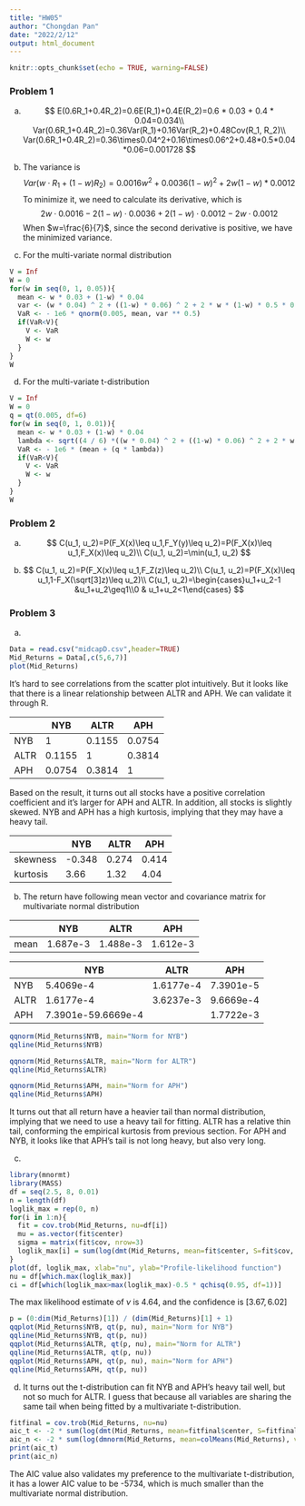 ```yaml
---
title: "HW05"
author: "Chongdan Pan"
date: "2022/2/12"
output: html_document
---
```


```r
knitr::opts_chunk$set(echo = TRUE, warning=FALSE)
```

### Problem 1
a. $$
E(0.6R_1+0.4R_2)=0.6E(R_1)+0.4E(R_2)=0.6 * 0.03 + 0.4 * 0.04=0.034\\
Var(0.6R_1+0.4R_2)=0.36Var(R_1)+0.16Var(R_2)+0.48Cov(R_1, R_2)\\
Var(0.6R_1+0.4R_2)=0.36\times0.04^2+0.16\times0.06^2+0.48*0.5*0.04*0.06=0.001728
$$
b. The variance is $$Var(w\cdot R_1+(1-w)R_2)=0.0016w^2+0.0036(1-w)^2+2w(1-w)*0.0012$$
To minimize it, we need to calculate its derivative, which is
$$2w\cdot0.0016-2(1-w)\cdot0.0036+2(1-w)\cdot0.0012-2w\cdot0.0012$$
When $w=\frac{6}{7}$, since the second derivative is positive, we have the minimized variance.

c. For the multi-variate normal distribution

```r
V = Inf
W = 0
for(w in seq(0, 1, 0.05)){
  mean <- w * 0.03 + (1-w) * 0.04
  var <- (w * 0.04) ^ 2 + ((1-w) * 0.06) ^ 2 + 2 * w * (1-w) * 0.5 * 0.04 * 0.06
  VaR <- - 1e6 * qnorm(0.005, mean, var ** 0.5)
  if(VaR<V){
    V <- VaR
    W <- w
  }
}
W
```

d. For the multi-variate t-distribution
```r
V = Inf
W = 0
q = qt(0.005, df=6)
for(w in seq(0, 1, 0.01)){
  mean <- w * 0.03 + (1-w) * 0.04
  lambda <- sqrt((4 / 6) *((w * 0.04) ^ 2 + ((1-w) * 0.06) ^ 2 + 2 * w * (1-w) * 0.5 * 0.04 * 0.06))
  VaR <- - 1e6 * (mean + (q * lambda))
  if(VaR<V){
    V <- VaR
    W <- w
  }
}
W
```

### Problem 2

a.
$$
C(u_1, u_2)=P(F_X(x)\leq u_1,F_Y(y)\leq u_2)=P(F_X(x)\leq u_1,F_X(x)\leq u_2)\\
C(u_1, u_2)=\min(u_1, u_2)
$$

b.
$$
C(u_1, u_2)=P(F_X(x)\leq u_1,F_Z(z)\leq u_2)\\
C(u_1, u_2)=P(F_X(x)\leq u_1,1-F_X(\sqrt[3]z)\leq u_2)\\
C(u_1, u_2)=\begin{cases}u_1+u_2-1 &u_1+u_2\geq1\\0 & u_1+u_2<1\end{cases}
$$

### Problem 3

a.
```r
Data = read.csv("midcapD.csv",header=TRUE)
Mid_Returns = Data[,c(5,6,7)]
plot(Mid_Returns)
```
It's hard to see correlations from the scatter plot intuitively. But it looks like that there is a linear relationship between ALTR and APH. We can validate it through R.

|      | NYB    | ALTR   | APH    |
| ---- | ------ | ------ | ------ |
| NYB  | 1      | 0.1155 | 0.0754 |
| ALTR | 0.1155 | 1      | 0.3814 |
| APH  | 0.0754 | 0.3814 | 1      |

Based on the result, it turns out all stocks have a positive correlation coefficient and it's larger for APH and ALTR. In addition, all stocks is slightly skewed. NYB and APH has a high kurtosis, implying that they may have a heavy tail.

|          | NYB    | ALTR  | APH   |
| -------- | ------ | ----- | ----- |
| skewness | -0.348 | 0.274 | 0.414 |
| kurtosis | 3.66   | 1.32  | 4.04  |


b.
The return have following mean vector and covariance matrix for multivariate normal distribution

|      | NYB      | ALTR     | APH      |
| ---- | -------- | -------- | -------- |
| mean | 1.687e-3 | 1.488e-3 | 1.612e-3 |

|      | NYB                | ALTR      | APH       |
| ---- | ------------------ | --------- | --------- |
| NYB  | 5.4069e-4          | 1.6177e-4 | 7.3901e-5 |
| ALTR | 1.6177e-4          | 3.6237e-3 | 9.6669e-4 |
| APH  | 7.3901e-59.6669e-4 |           | 1.7722e-3 |



```r
qqnorm(Mid_Returns$NYB, main="Norm for NYB")
qqline(Mid_Returns$NYB)

qqnorm(Mid_Returns$ALTR, main="Norm for ALTR")
qqline(Mid_Returns$ALTR)

qqnorm(Mid_Returns$APH, main="Norm for APH")
qqline(Mid_Returns$APH)
```
It turns out that all return have a heavier tail than normal distribution, implying that we need to use a heavy tail for fitting. ALTR has a relative thin tail, conforming the empirical kurtosis from previous section. For APH and NYB, it looks like that APH's tail is not long heavy, but also very long. 

c. 

```r
library(mnormt)
library(MASS)
df = seq(2.5, 8, 0.01)
n = length(df)
loglik_max = rep(0, n)
for(i in 1:n){
  fit = cov.trob(Mid_Returns, nu=df[i])
  mu = as.vector(fit$center)
  sigma = matrix(fit$cov, nrow=3)
  loglik_max[i] = sum(log(dmt(Mid_Returns, mean=fit$center, S=fit$cov, df=df[i])))
}
plot(df, loglik_max, xlab="nu", ylab="Profile-likelihood function")
nu = df[which.max(loglik_max)]
ci = df[which(loglik_max>max(loglik_max)-0.5 * qchisq(0.95, df=1))]
```
The max likelihood estimate of $\nu$ is 4.64, and the confidence is $[3.67, 6.02]$

```r
p = (0:dim(Mid_Returns)[1]) / (dim(Mid_Returns)[1] + 1)
qqplot(Mid_Returns$NYB, qt(p, nu), main="Norm for NYB")
qqline(Mid_Returns$NYB, qt(p, nu))
qqplot(Mid_Returns$ALTR, qt(p, nu), main="Norm for ALTR")
qqline(Mid_Returns$ALTR, qt(p, nu))
qqplot(Mid_Returns$APH, qt(p, nu), main="Norm for APH")
qqline(Mid_Returns$APH, qt(p, nu))
```

d.
It turns out the t-distribution can fit NYB and APH's heavy tail well, but not so much for ALTR. I guess that because all variables are sharing the same tail when being fitted by a multivariate t-distribution.
```r
fitfinal = cov.trob(Mid_Returns, nu=nu)
aic_t <- -2 * sum(log(dmt(Mid_Returns, mean=fitfinal$center, S=fitfinal$cov, df=nu))) + 2 * (3 * 3)
aic_n <- -2 * sum(log(dmnorm(Mid_Returns, mean=colMeans(Mid_Returns), varcov=cov(Mid_Returns)))) + 2 * (3 * 3 + 1)
print(aic_t)
print(aic_n)
```
The AIC value also validates my preference to the multivariate t-distribution, it has a lower AIC value to be -5734, which is much smaller than the multivariate normal distribution.